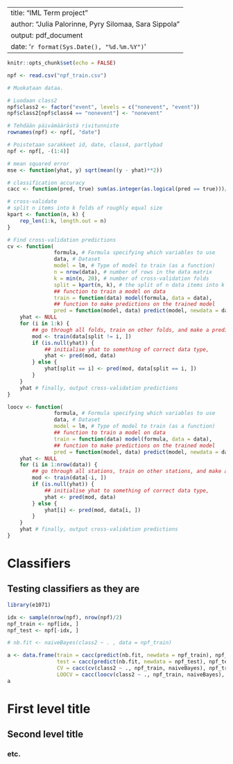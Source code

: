 
---
title: "IML Term project"
author: "Julia Palorinne, Pyry Silomaa, Sara Sippola"
output: pdf_document
date: '`r format(Sys.Date(), "%d.%m.%Y")`'
---

```r
knitr::opts_chunk$set(echo = FALSE)
```

```r
npf <- read.csv("npf_train.csv")
```

```r

# Muokataan dataa.

# Luodaan class2
npf$class2 <- factor("event", levels = c("nonevent", "event"))
npf$class2[npf$class4 == "nonevent"] <- "nonevent"

# Tehdään päivämäärästä rivitunniste
rownames(npf) <- npf[, "date"]

# Poistetaan sarakkeet id, date, class4, partlybad
npf <- npf[, -(1:4)]

```

```r

# mean squared error
mse <- function(yhat, y) sqrt(mean((y - yhat)**2))

# classification accuracy
cacc <- function(pred, true) sum(as.integer(as.logical(pred == true)))/length(pred)

# cross-validate
# split n items into k folds of roughly equal size
kpart <- function(n, k) {
    rep_len(1:k, length.out = n)
}

# Find cross-validation predictions
cv <- function(
               formula, # Formula specifying which variables to use
               data, # Dataset
               model = lm, # Type of model to train (as a function)
               n = nrow(data), # number of rows in the data matrix
               k = min(n, 20), # number of cross-validation folds
               split = kpart(n, k), # the split of n data items into k folds
               ## function to train a model on data
               train = function(data) model(formula, data = data),
               ## function to make predictions on the trained model
               pred = function(model, data) predict(model, newdata = data)) {
    yhat <- NULL
    for (i in 1:k) {
        ## go through all folds, train on other folds, and make a prediction
        mod <- train(data[split != i, ])
        if (is.null(yhat)) {
            ## initialise yhat to something of correct data type,
            yhat <- pred(mod, data)
        } else {
            yhat[split == i] <- pred(mod, data[split == i, ])
        }
    }
    yhat # finally, output cross-validation predictions
}

loocv <- function(
               formula, # Formula specifying which variables to use
               data, # Dataset
               model = lm, # Type of model to train (as a function)
               ## function to train a model on data
               train = function(data) model(formula, data = data),
               ## function to make predictions on the trained model
               pred = function(model, data) predict(model, newdata = data)) {
    yhat <- NULL
    for (i in 1:nrow(data)) {
        ## go through all stations, train on other stations, and make a prediction
        mod <- train(data[-i, ])
        if (is.null(yhat)) {
            ## initialise yhat to something of correct data type,
            yhat <- pred(mod, data)
        } else {
            yhat[i] <- pred(mod, data[i, ])
        }
    }
    yhat # finally, output cross-validation predictions
}

```

# Classifiers

## Testing classifiers as they are

```r

library(e1071)

idx <- sample(nrow(npf), nrow(npf)/2)
npf_train <- npf[idx, ]
npf_test <- npf[-idx, ]

# nb.fit <- naiveBayes(class2 ~ . , data = npf_train)

a <- data.frame(train = cacc(predict(nb.fit, newdata = npf_train), npf_train$class2),
                test = cacc(predict(nb.fit, newdata = npf_test), npf_test$class2),
                CV = cacc(cv(class2 ~ ., npf_train, naiveBayes), npf_train$class2),
                LOOCV = cacc(loocv(class2 ~ ., npf_train, naiveBayes), npf_train$class2))
a

```

# First level title
## Second level title
### etc.